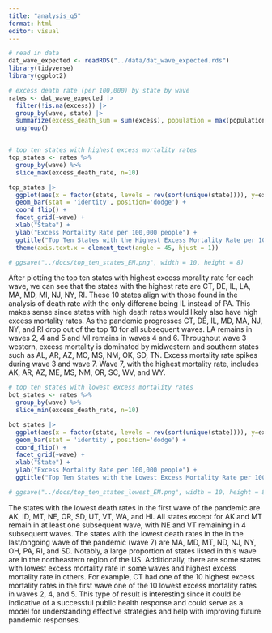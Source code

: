 ```yaml
---
title: "analysis_q5"
format: html
editor: visual
---
```


```r
# read in data
dat_wave_expected <- readRDS("../data/dat_wave_expected.rds")
library(tidyverse)
library(ggplot2)
```

```r
# excess death rate (per 100,000) by state by wave
rates <- dat_wave_expected |>
  filter(!is.na(excess)) |>
  group_by(wave, state) |>
  summarize(excess_death_sum = sum(excess), population = max(population), excess_death_rate = excess_death_sum/population * 100000) |>
  ungroup()


# top ten states with highest excess mortality rates
top_states <- rates %>%
  group_by(wave) %>%
  slice_max(excess_death_rate, n=10)

top_states |>
  ggplot(aes(x = factor(state, levels = rev(sort(unique(state)))), y=excess_death_rate, fill=state)) +
  geom_bar(stat = 'identity', position='dodge') +
  coord_flip() +
  facet_grid(~wave) +
  xlab("State") +
  ylab("Excess Mortality Rate per 100,000 people") +
  ggtitle("Top Ten States with the Highest Excess Mortality Rate per 100,000 People by COVID-19 Wave") +
  theme(axis.text.x = element_text(angle = 45, hjust = 1))

# ggsave("../docs/top_ten_states_EM.png", width = 10, height = 8)
```

After plotting the top ten states with highest excess morality rate for each wave, we can see that the states with the highest rate are CT, DE, IL, LA, MA, MD, MI, NJ, NY, RI. These 10 states align with those found in the analysis of death rate with the only differene being IL instead of PA. This makes sense since states with high death rates would likely also have high excess mortality rates. As the pandemic progresses CT, DE, IL, MD, MA, NJ, NY, and RI drop out of the top 10 for all subsequent waves. LA remains in waves 2, 4 and 5 and MI remains in waves 4 and 6. Throughout wave 3 western, excess mortality is dominated by midwestern and southern states such as AL, AR, AZ, MO, MS, NM, OK, SD, TN. Excess mortality rate spikes during wave 3 and wave 7. Wave 7, with the highest mortality rate, includes AK, AR, AZ, ME, MS, NM, OR, SC, WV, and WY.

```r
# top ten states with lowest excess mortality rates
bot_states <- rates %>%
  group_by(wave) %>%
  slice_min(excess_death_rate, n=10)

bot_states |>
  ggplot(aes(x = factor(state, levels = rev(sort(unique(state)))), y=excess_death_rate, fill=state)) +
  geom_bar(stat = 'identity', position='dodge') +
  coord_flip() +
  facet_grid(~wave) +
  xlab("State") +
  ylab("Excess Mortality Rate per 100,000 people") +
  ggtitle("Top Ten States with the Lowest Excess Mortality Rate per 100,000 People by COVID-19 Wave") 

# ggsave("../docs/top_ten_states_lowest_EM.png", width = 10, height = 8)
```

The states with the lowest death rates in the first wave of the pandemic are AK, ID, MT, NE, OR, SD, UT, VT, WA, and HI. All states except for AK and MT remain in at least one subsequent wave, with NE and VT remaining in 4 subsequent waves. The states with the lowest death rates in the in the last/ongoing wave of the pandemic (wave 7) are MA, MD, MT, ND, NJ, NY, OH, PA, RI, and SD. Notably, a large proportion of states listed in this wave are in the northeastern region of the US. Additionally, there are some states with lowest excess mortality rate in some waves and highest excess mortality rate in others. For example, CT had one of the 10 highest excess mortality rates in the first wave one of the 10 lowest excess mortality rates in waves 2, 4, and 5. This type of result is interesting since it could be indicative of a successful public health response and could serve as a model for understanding effective strategies and help with improving future pandemic responses.

